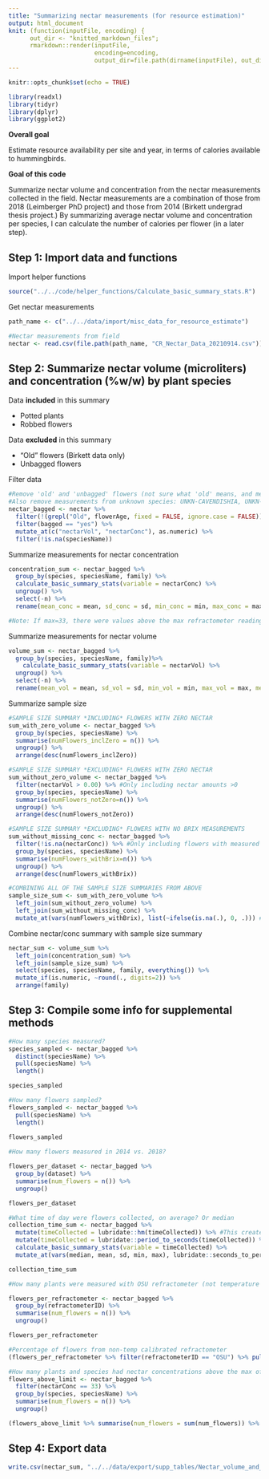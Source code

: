 ```yaml
---
title: "Summarizing nectar measurements (for resource estimation)"
output: html_document
knit: (function(inputFile, encoding) {
      out_dir <- "knitted_markdown_files";
      rmarkdown::render(inputFile,
                        encoding=encoding,
                        output_dir=file.path(dirname(inputFile), out_dir))})
---
```


```r
knitr::opts_chunk$set(echo = TRUE)

library(readxl)
library(tidyr)
library(dplyr)
library(ggplot2)
```

**Overall goal**

Estimate resource availability per site and year, in terms of calories available to hummingbirds.

**Goal of this code**

Summarize nectar volume and concentration from the nectar measurements collected in the field. Nectar measurements are a combination of those from 2018 (Leimberger PhD project) and those from 2014 (Birkett undergrad thesis project.) By summarizing average nectar volume and concentration per species, I can calculate the number of calories per flower (in a later step).


## Step 1: Import data and functions

Import helper functions
```r
source("../../code/helper_functions/Calculate_basic_summary_stats.R")
```

Get nectar measurements
```r
path_name <- c("../../data/import/misc_data_for_resource_estimate")

#Nectar measurements from field
nectar <- read.csv(file.path(path_name, "CR_Nectar_Data_20210914.csv"))
```

## Step 2: Summarize nectar volume (microliters) and concentration (%w/w) by plant species

Data **included** in this summary

- Potted plants
- Robbed flowers

Data **excluded** in this summary

- "Old" flowers (Birkett data only)
- Unbagged flowers

Filter data
```r
#Remove 'old' and 'unbagged' flowers (not sure what 'old' means, and measuring 'old' flowers could be problematic for single-day flowers)
#Also remove measurements from unknown species: UNKN-CAVENDISHIA, UNKN-IMPATIENS, and HETO x HELA
nectar_bagged <- nectar %>%
  filter(!(grepl("Old", flowerAge, fixed = FALSE, ignore.case = FALSE))) %>%
  filter(bagged == "yes") %>%
  mutate_at(c("nectarVol", "nectarConc"), as.numeric) %>%
  filter(!is.na(speciesName))
```

Summarize measurements for nectar concentration
```r
concentration_sum <- nectar_bagged %>%
  group_by(species, speciesName, family) %>%
  calculate_basic_summary_stats(variable = nectarConc) %>%
  ungroup() %>%
  select(-n) %>%
  rename(mean_conc = mean, sd_conc = sd, min_conc = min, max_conc = max, median_conc = median)

#Note: If max=33, there were values above the max refractometer reading (32%)
```

Summarize measurements for nectar volume
```r
volume_sum <- nectar_bagged %>%
  group_by(species, speciesName, family)%>%
    calculate_basic_summary_stats(variable = nectarVol) %>%
  ungroup() %>%
  select(-n) %>%
  rename(mean_vol = mean, sd_vol = sd, min_vol = min, max_vol = max, median_vol = median)
```

Summarize sample size
```r
#SAMPLE SIZE SUMMARY *INCLUDING* FLOWERS WITH ZERO NECTAR
sum_with_zero_volume <- nectar_bagged %>%
  group_by(species, speciesName) %>%
  summarise(numFlowers_inclZero = n()) %>%
  ungroup() %>%
  arrange(desc(numFlowers_inclZero))

#SAMPLE SIZE SUMMARY *EXCLUDING* FLOWERS WITH ZERO NECTAR
sum_without_zero_volume <- nectar_bagged %>%
  filter(nectarVol > 0.00) %>% #Only including nectar amounts >0
  group_by(species, speciesName) %>%
  summarise(numFlowers_notZero=n()) %>%
  ungroup() %>%
  arrange(desc(numFlowers_notZero))

#SAMPLE SIZE SUMMARY *EXCLUDING* FLOWERS WITH NO BRIX MEASUREMENTS
sum_without_missing_conc <- nectar_bagged %>%
  filter(!is.na(nectarConc)) %>% #Only including flowers with measured concentrations
  group_by(species, speciesName) %>%
  summarise(numFlowers_withBrix=n()) %>%
  ungroup() %>%
  arrange(desc(numFlowers_withBrix))

#COMBINING ALL OF THE SAMPLE SIZE SUMMARIES FROM ABOVE
sample_size_sum <- sum_with_zero_volume %>%
  left_join(sum_without_zero_volume) %>%
  left_join(sum_without_missing_conc) %>%
  mutate_at(vars(numFlowers_withBrix), list(~ifelse(is.na(.), 0, .))) #Replace zeroes with NA
```

Combine nectar/conc summary with sample size summary
```r
nectar_sum <- volume_sum %>%
  left_join(concentration_sum) %>%
  left_join(sample_size_sum) %>%
  select(species, speciesName, family, everything()) %>%
  mutate_if(is.numeric, ~round(., digits=2)) %>%
  arrange(family)
```

## Step 3: Compile some info for supplemental methods

```r
#How many species measured?
species_sampled <- nectar_bagged %>%
  distinct(speciesName) %>%
  pull(speciesName) %>%
  length()

species_sampled

#How many flowers sampled?
flowers_sampled <- nectar_bagged %>%
  pull(speciesName) %>%
  length()
  
flowers_sampled

#How many flowers measured in 2014 vs. 2018?

flowers_per_dataset <- nectar_bagged %>%
  group_by(dataset) %>%
  summarise(num_flowers = n()) %>%
  ungroup()

flowers_per_dataset

#What time of day were flowers collected, on average? Or median
collection_time_sum <- nectar_bagged %>%
  mutate(timeCollected = lubridate::hm(timeCollected)) %>% #This creates a period object
  mutate(timeCollected = lubridate::period_to_seconds(timeCollected)) %>% ##Convert period object to seconds to do math
  calculate_basic_summary_stats(variable = timeCollected) %>%
  mutate_at(vars(median, mean, sd, min, max), lubridate::seconds_to_period) ##Convert back to period object

collection_time_sum

#How many plants were measured with OSU refractometer (not temperature calibrated) vs Rice refractometer (temperature calibrated)?

flowers_per_refractometer <- nectar_bagged %>%
  group_by(refractometerID) %>%
  summarise(num_flowers = n()) %>%
  ungroup()

flowers_per_refractometer

#Percentage of flowers from non-temp calibrated refractometer
(flowers_per_refractometer %>% filter(refractometerID == "OSU") %>% pull(num_flowers))/flowers_sampled

#How many plants and species had nectar concentrations above the max of the refractometer? These have nectar concentrations of 33 degrees Brix.
flowers_above_limit <- nectar_bagged %>%
  filter(nectarConc == 33) %>% 
  group_by(species, speciesName) %>%
  summarise(num_flowers = n()) %>%
  ungroup()

(flowers_above_limit %>% summarise(num_flowers = sum(num_flowers)) %>% pull(num_flowers)/flowers_sampled)
```

## Step 4: Export data
```r
write.csv(nectar_sum, "../../data/export/supp_tables/Nectar_volume_and_concentration_summary.csv")
```